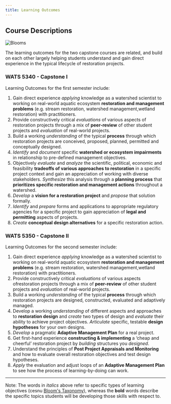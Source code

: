 ```yaml
---
title: Learning Outcomes
---
```


## Course Descriptions

![Blooms](/img/Blooms.png)

The learning outcomes for the two capstone courses are related, and build on each other largely helping students understand and gain direct experience in the typical lifecycle of restoration projects.

### WATS 5340 - Capstone I

Learning Outcomes for the first semester include:

1. Gain direct experience *applying* knowledge as a watershed scientist to working on real-world aquatic ecosystem **restoration and management problems** (e.g. stream restoration, watershed management,wetland restoration) with practitioners. 
2. Provide constructively critical *evaluations* of various aspects of restoration projects through a mix of **peer-review** of other student projects and *evaluation* of real-world projects.
3. Build a working *understanding* of the typical **process** through which restoration projects are conceived, proposed, planned, permitted and conceptually designed. 
4. *Identify* and *document* specific **watershed or ecosystem impairments** in relationship to pre-defined management objectives.
5. Objectively *evaluate* and *analyze* the scientific, political, economic and feasibility **tradeoffs of various approaches to restoration** in a specific project context and gain an appreciation of working with diverse stakeholders. *Synthesize* this analysis through a **planning process** that **prioritizes specific restoration and management actions** throughout a watershed.
6. *Develop* a **vision for a restoration project** and *propose* that solution formally.
7. *Identify* and *prepare* forms and applications to appropriate regulatory agencies for a specific project to gain appreciation of **legal and permitting** aspects of projects.
8. *Create* **conceptual design alternatives** for a specific restoration action.


### WATS 5350 - Capstone II

Learning Outcomes for the second semester include:

1. Gain direct experience *applying* knowledge as a watershed scientist to working on real-world aquatic ecosystem **restoration and management problems** (e.g. stream restoration, watershed management,wetland restoration) with practitioners. 
2. Provide constructively critical *evaluations* of various aspects ofrestoration projects through a mix of **peer-review** of other student projects and *evaluation* of real-world projects.
3. Build a working *understanding* of the typical **process** through which restoration projects are designed, constructed, evaluated and adaptively managed. 
4. Develop a working *understanding* of different aspects and approaches to **restoration design** and *create* two types of design and *evaluate* their ability to achieve project objectives. *Articulate* specific, testable **design hypotheses** for your own designs.
5. *Develop* a pragmatic **Adaptive Management Plan** for a real project.
6. Get first-hand experience **constructing & implementing** a ‘cheap and cheerful’ restoration project by *building* structures you *designed*.
7. Understand the principles of **Post Project Appraisals and Monitoring** and how to evaluate overall restoration objectives and test design hypotheses. 
8. *Apply* the evaluation and adjust loops of an **Adaptive Management Plan** to see how the process of learning-by-doing can work.

---
Note: The words in *italics* above refer to specific types of learning objectives (cesnu [Bloom's Taxonomy](https://cft.vanderbilt.edu/guides-sub-pages/blooms-taxonomy/)), whereas the **bold** words describe the specific topics students will be developing those skills with respect to. 